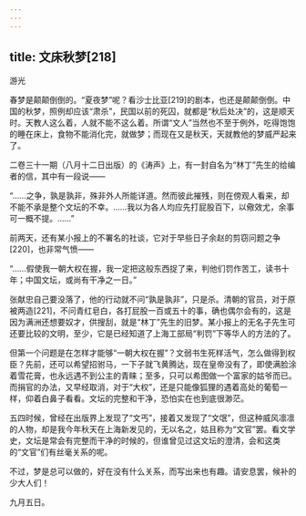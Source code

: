 ```yaml
---
---
---
```

title: 文床秋梦[218]
---




游光

春梦是颠颠倒倒的。“夏夜梦”呢？看沙士比亚[219]的剧本，也还是颠颠倒倒。中国的秋梦，照例却应该“肃杀”，民国以前的死囚，就都是“秋后处决”的，这是顺天时。天教人这么着，人就不能不这么着。所谓“文人”当然也不至于例外，吃得饱饱的睡在床上，食物不能消化完，就做梦；而现在又是秋天，天就教他的梦威严起来了。

二卷三十一期（八月十二日出版）的《涛声》上，有一封自名为“林丁”先生的给编者的信，其中有一段说——

“……之争，孰是孰非，殊非外人所能详道。然而彼此摧残，则在傍观人看来，却不能不承是整个文坛的不幸。……我以为各人均应先打屁股百下，以儆效尤，余事可一概不提。……”

前两天，还有某小报上的不署名的社谈，它对于早些日子余赵的剪窃问题之争[220]，也非常气愤——

“……假使我一朝大权在握，我一定把这般东西捉了来，判他们罚作苦工，读书十年；中国文坛，或尚有干净之一日。”

张献忠自己要没落了，他的行动就不问“孰是孰非”，只是杀。清朝的官员，对于原被两造[221]，不问青红皂白，各打屁股一百或五十的事，确也偶尔会有的，这是因为满洲还想要奴才，供搜刮，就是“林丁”先生的旧梦。某小报上的无名子先生可还要比较的文明，至少，它是已经知道了上海工部局“判罚”下等华人的方法的了。

但第一个问题是在怎样才能够“一朝大权在握”？文弱书生死样活气，怎么做得到权臣？先前，还可以希望招驸马，一下子就飞黄腾达，现在皇帝没有了，即使满脸涂着雪花膏，也永远遇不到公主的青睐；至多，只可以希图做一个富家的姑爷而已。而捐官的办法，又早经取消，对于“大权”，还是只能像狐狸的遇着高处的葡萄一样，仰着白鼻子看看。文坛的完整和干净，恐怕实在也到底很渺茫。

五四时候，曾经在出版界上发现了“文丐”，接着又发现了“文氓”，但这种威风凛凛的人物，却是我今年秋天在上海新发见的，无以名之，姑且称为“文官”罢。看文学史，文坛是常会有完整而干净的时候的，但谁曾见过这文坛的澄清，会和这类的“文官”们有丝毫关系的呢。

不过，梦是总可以做的，好在没有什么关系，而写出来也有趣。请安息罢，候补的少大人们！

九月五日。